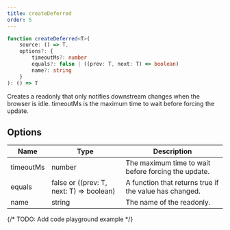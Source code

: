 ```yaml
---
title: createDeferred
order: 5
---
```


```ts
function createDeferred<T>(
	source: () => T,
	options?: {
		timeoutMs?: number
		equals?: false | ((prev: T, next: T) => boolean)
		name?: string
	}
): () => T
```

Creates a readonly that only notifies downstream changes when the browser is idle. timeoutMs is the maximum time to wait before forcing the update.

## Options

| Name      | Type                                     | Description                                            |
| --------- | ---------------------------------------- | ------------------------------------------------------ |
| timeoutMs | number                                   | The maximum time to wait before forcing the update.    |
| equals    | false or ((prev: T, next: T) => boolean) | A function that returns true if the value has changed. |
| name      | string                                   | The name of the readonly.                              |

{/* TODO: Add code playground example */}
